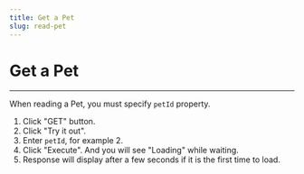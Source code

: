 ```yaml
---
title: Get a Pet
slug: read-pet
---
```



# Get a Pet

<hr />

When reading a Pet, you must specify `petId` property.

1. Click "GET" button.
2. Click "Try it out".
3. Enter `petId`, for example 2.
4. Click "Execute". And you will see "Loading" while waiting.
5. Response will display after a few seconds if it is the first time to load.

<GetPet />
